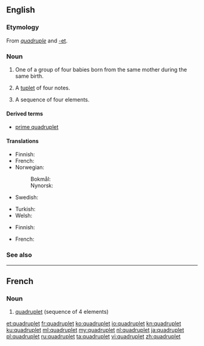 ==English==
{{wikipedia}}

===Etymology===
From ''[[quadruple]]'' and [[-et]].

===Noun===
{{en-noun}}

# One of a group of four babies born from the same mother during the same birth.
# {{context|music|lang=en}} A [[tuplet]] of four notes.
# A sequence of four elements.

====Derived terms====
* [[prime quadruplet]]

====Translations====
{{trans-top|infant born as one of four}}
* Finnish: {{t+|fi|nelonen}}
* French: {{t+|fr|quadruplé}}
* Norwegian:
*: Bokmål: {{t|nb|firling|m}}
*: Nynorsk: {{t|nn|firling|m}}
* Swedish: {{t|sv|fyrling|c}}
{{trans-mid}}
* Turkish: {{t+|tr|dördüz}}
* Welsh: {{t|cy|pedrybled|m}}
{{trans-bottom}}
{{trans-top|sequence of four elements}}
* Finnish: {{t|fi|nelikko}}
{{trans-mid}}
* French: {{t+|fr|quadruplet}}
{{trans-bottom}}

===See also===
{{coefficient}}

----

==French==

===Noun===
{{fr-noun|m}}

# [[#Noun|quadruplet]] (sequence of 4 elements)

[[et:quadruplet]]
[[fr:quadruplet]]
[[ko:quadruplet]]
[[io:quadruplet]]
[[kn:quadruplet]]
[[ku:quadruplet]]
[[ml:quadruplet]]
[[my:quadruplet]]
[[nl:quadruplet]]
[[ja:quadruplet]]
[[pl:quadruplet]]
[[ru:quadruplet]]
[[ta:quadruplet]]
[[vi:quadruplet]]
[[zh:quadruplet]]